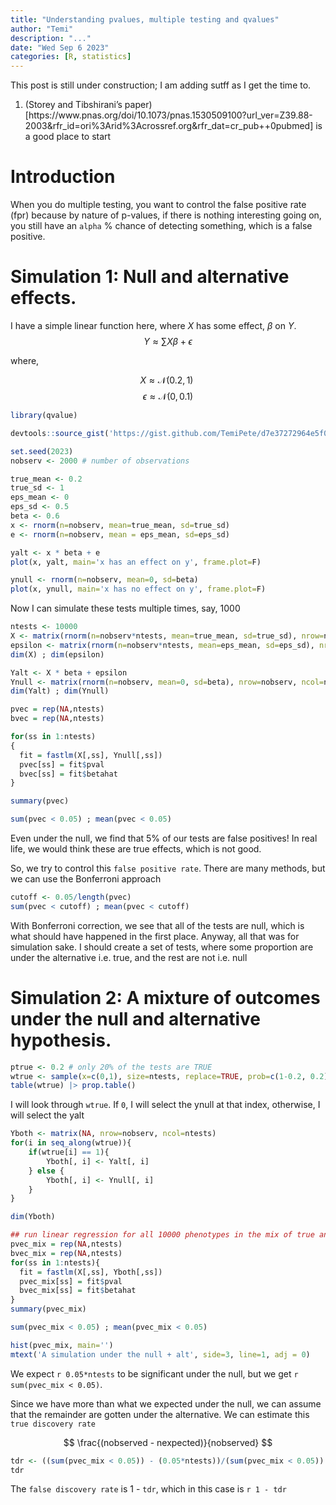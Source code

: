 ```yaml
---
title: "Understanding pvalues, multiple testing and qvalues"
author: "Temi"
description: "..."
date: "Wed Sep 6 2023"
categories: [R, statistics]
---
```


:::{.callout-note}
This post is still under construction; I am adding sutff as I get the time to.
:::

:::{.callout-tip}
1. (Storey and Tibshirani's paper)[https://www.pnas.org/doi/10.1073/pnas.1530509100?url_ver=Z39.88-2003&rfr_id=ori%3Arid%3Acrossref.org&rfr_dat=cr_pub++0pubmed] is a good place to start
:::

# Introduction
When you do multiple testing, you want to control the false positive rate (fpr) because by nature of p-values, if there is nothing interesting going on, you still have an `alpha` % chance of detecting something, which is a false positive.


# Simulation 1: Null and alternative effects.

I have a simple linear function here, where $X$ has some effect, $\beta$ on $Y$.
$$
Y \approx \sum X\beta + \epsilon
$$

where,

$$
X \approx \mathcal{N}(0.2,1)\
$$
$$
\epsilon \approx \mathcal{N}(0,0.1)
$$

```r
library(qvalue)
```

```r
devtools::source_gist('https://gist.github.com/TemiPete/d7e37272964e5f00af4efea01d295dc8')
```

```r
set.seed(2023)
nobserv <- 2000 # number of observations
```

```r
true_mean <- 0.2
true_sd <- 1
eps_mean <- 0
eps_sd <- 0.5
beta <- 0.6
x <- rnorm(n=nobserv, mean=true_mean, sd=true_sd)
e <- rnorm(n=nobserv, mean = eps_mean, sd=eps_sd)

yalt <- x * beta + e
plot(x, yalt, main='x has an effect on y', frame.plot=F)
```

```r
ynull <- rnorm(n=nobserv, mean=0, sd=beta)
plot(x, ynull, main='x has no effect on y', frame.plot=F)
```

Now I can simulate these tests multiple times, say, 1000

```r
ntests <- 10000
X <- matrix(rnorm(n=nobserv*ntests, mean=true_mean, sd=true_sd), nrow=nobserv, ncol=ntests)
epsilon <- matrix(rnorm(n=nobserv*ntests, mean=eps_mean, sd=eps_sd), nrow=nobserv, ncol=ntests)
dim(X) ; dim(epsilon)

Yalt <- X * beta + epsilon
Ynull <- matrix(rnorm(n=nobserv, mean=0, sd=beta), nrow=nobserv, ncol=ntests)
dim(Yalt) ; dim(Ynull)
```

```r
pvec = rep(NA,ntests)
bvec = rep(NA,ntests)

for(ss in 1:ntests)
{
  fit = fastlm(X[,ss], Ynull[,ss])
  pvec[ss] = fit$pval  
  bvec[ss] = fit$betahat
}

summary(pvec)
```
```r
sum(pvec < 0.05) ; mean(pvec < 0.05)
```

Even under the null, we find that 5% of our tests are false positives! In real life, we would think these are true effects, which is not good.

So, we try to control this `false positive rate`. There are many methods, but we can use the Bonferroni approach

```r
cutoff <- 0.05/length(pvec)
sum(pvec < cutoff) ; mean(pvec < cutoff)
```

With Bonferroni correction, we see that all of the tests are null, which is what should have happened in the first place.
Anyway, all that was for simulation sake. I should create a set of tests, where some proportion are under the alternative i.e. true, and the rest are not i.e. null

# Simulation 2: A mixture of outcomes under the null and alternative hypothesis.
```r
ptrue <- 0.2 # only 20% of the tests are TRUE
wtrue <- sample(x=c(0,1), size=ntests, replace=TRUE, prob=c(1-0.2, 0.2))
table(wtrue) |> prop.table()
```

I will look through `wtrue`. If `0`, I will select the ynull at that index, otherwise, I will select the yalt

```r
Yboth <- matrix(NA, nrow=nobserv, ncol=ntests)
for(i in seq_along(wtrue)){
    if(wtrue[i] == 1){
        Yboth[, i] <- Yalt[, i]
    } else {
        Yboth[, i] <- Ynull[, i]
    }
}

dim(Yboth)
```


```r
## run linear regression for all 10000 phenotypes in the mix of true and false associations, Ymat_mix
pvec_mix = rep(NA,ntests)
bvec_mix = rep(NA,ntests)
for(ss in 1:ntests){
  fit = fastlm(X[,ss], Yboth[,ss])
  pvec_mix[ss] = fit$pval  
  bvec_mix[ss] = fit$betahat
}
summary(pvec_mix)
```

```r
sum(pvec_mix < 0.05) ; mean(pvec_mix < 0.05)
```

```r
hist(pvec_mix, main='')
mtext('A simulation under the null + alt', side=3, line=1, adj = 0)
```

We expect `r 0.05*ntests` to be significant under the null, but we get `r sum(pvec_mix < 0.05)`. 

Since we have more than what we expected under the null, we can assume that the remainder are gotten under the alternative. We can estimate this `true discovery rate` 

$$
    \frac{(nobserved - nexpected)}{nobserved}
$$

```r
tdr <- ((sum(pvec_mix < 0.05)) - (0.05*ntests))/(sum(pvec_mix < 0.05))
tdr 
```

The `false discovery rate` is 1 - `tdr`, which in this case is `r 1 - tdr`